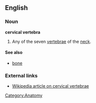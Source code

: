 ==English==
===Noun===
'''cervical vertebra'''

#Any of the seven [[vertebrae]] of the [[neck]].

====See also====
*[[bone]]

===External links===
*[[w:cervical vertebrae|Wikipedia article on cervical vertebrae]]

[[Category:Anatomy]]